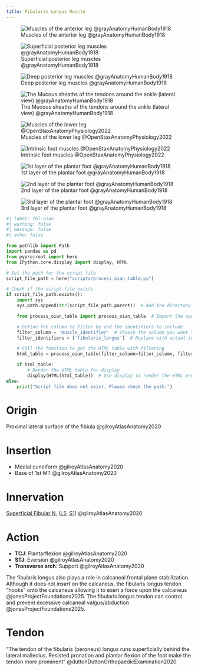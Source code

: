 ```yaml
---
title: Fibularis Longus Muscle
---
```


:::{layout-ncol="3"}
![Muscles of the anterior leg @grayAnatomyHumanBody1918](/The Archive/Images/Gray anatomy 1918 images/Myology/image437 Muscles of the front of the leg.gif)

![Superficial posterior leg muscles @grayAnatomyHumanBody1918](/The Archive/Images/Gray anatomy 1918 images/Myology/image438 Muscles of the back of the leg. Superficial layer.gif){#fig-gray1918-image438}

![Deep posterior leg muscles @grayAnatomyHumanBody1918](/The Archive/Images/Gray anatomy 1918 images/Myology/image439 Muscles of the back of the leg. Deep layer.gif)

![The Mucous sheaths of the tendons around the ankle (lateral view) @grayAnatomyHumanBody1918](/The Archive/Images/Gray anatomy 1918 images/Myology/image441 The mucous sheaths of the tendons around the ankle. Lateral aspect.gif)



:::

![Muscles of the lower leg @OpenStaxAnatomyPhysiology2022](/The Archive/Images/OpenStax Anatomy and Physiology 2e/fig11.32 Muscles of the Lower Leg.jpeg){#fig-openstax-fig11.32}

![Intrinsic foot muscles @OpenStaxAnatomyPhysiology2022](/The Archive/Images/OpenStax Anatomy and Physiology 2e/fig11.34 Intrinsic Muscles of the Foot.jpeg){#fig-openstax-fig11.34}

:::{layout-ncol="3"}

![1st layer of the plantar foot @grayAnatomyHumanBody1918](/The Archive/Images/Gray anatomy 1918 images/Myology/image443 Muscles of the sole of the foot. First layer.gif)

![2nd layer of the plantar foot @grayAnatomyHumanBody1918](/The Archive/Images/Gray anatomy 1918 images/Myology/image444 Muscles of the sole of the foot. Second layer.gif)

![3rd layer of the plantar foot @grayAnatomyHumanBody1918](/The Archive/Images/Gray anatomy 1918 images/Myology/image445 Muscles of the sole of the foot. Third layer.gif)

:::


```python
#| label: tbl-oian
#| warning: false
#| message: false
#| echo: false

from pathlib import Path
import pandas as pd
from pyprojroot import here
from IPython.core.display import display, HTML

# Set the path for the script file
script_file_path = here("scripts/process_oian_table.py")

# Check if the script file exists
if script_file_path.exists():
    import sys
    sys.path.append(str(script_file_path.parent))  # Add the directory of the script to the system path

    from process_oian_table import process_oian_table  # Import the specific function

    # Define the column to filter by and the identifiers to include
    filter_column = 'muscle_identifier'  # Choose the column you want to filter by
    filter_identifiers = ['fibularis_longus']  # Replace with actual identifiers you want to include

    # Call the function to get the HTML table with filtering
    html_table = process_oian_table(filter_column=filter_column, filter_identifiers=filter_identifiers)

    if html_table:
        # Render the HTML table for display
        display(HTML(html_table))  # Use display to render the HTML properly
else:
    print("Script file does not exist. Please check the path.")

```


# Origin {#origin}

Proximal lateral surface of the fibiula @gilroyAtlasAnatomy2020

# Insertion {#insertion}

- Medial cuneiform @gilroyAtlasAnatomy2020
- Base of 1st MT @gilroyAtlasAnatomy2020



# Innervation {#innervation}
[Superficial Fibular N.]({{< var ref-superficial-fibular-nerve.path >}}) ([L5]({{< var ref-nerve-root.l5 >}}), [S1]({{< var ref-nerve-root.s1 >}})) @gilroyAtlasAnatomy2020

# Action {#action}

- **TCJ**: Plantarflexion @gilroyAtlasAnatomy2020
- **STJ**: Eversion @gilroyAtlasAnatomy2020
- **Transverse arch**: Support @gilroyAtlasAnatomy2020


The fibularis longus also plays a role in calcaneal frontal plane stabilization.
Although it does not *insert* on the calcaneus, the fibularis longus tendon "hooks" onto the calcaneus allowing it to exert a force upon the calcaneus @jonesProjectFoundations2025.
The fibularis longus tendon can control and prevent excessive calcaneal valgus/abduction @jonesProjectFoundations2025.


# Tendon

"The tendon of the fibularis (peroneus) longus runs superficially behind the lateral malleolus. Resisted pronation and plantar flexion of the foot make the tendon more prominent" @duttonDuttonOrthopaedicExamination2020 